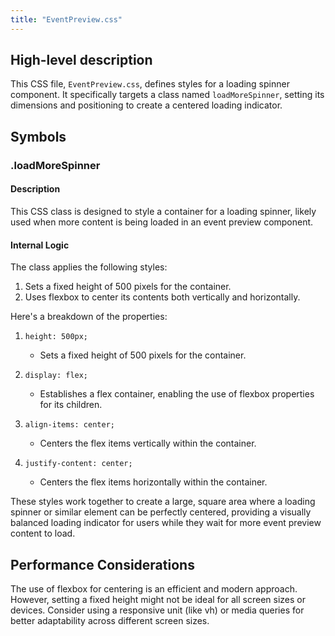```yaml
---
title: "EventPreview.css"
---
```


## High-level description
This CSS file, `EventPreview.css`, defines styles for a loading spinner component. It specifically targets a class named `loadMoreSpinner`, setting its dimensions and positioning to create a centered loading indicator.

## Symbols

### .loadMoreSpinner
#### Description
This CSS class is designed to style a container for a loading spinner, likely used when more content is being loaded in an event preview component.

#### Internal Logic
The class applies the following styles:
1. Sets a fixed height of 500 pixels for the container.
2. Uses flexbox to center its contents both vertically and horizontally.

Here's a breakdown of the properties:

1. `height: 500px;`
   - Sets a fixed height of 500 pixels for the container.

2. `display: flex;`
   - Establishes a flex container, enabling the use of flexbox properties for its children.

3. `align-items: center;`
   - Centers the flex items vertically within the container.

4. `justify-content: center;`
   - Centers the flex items horizontally within the container.

These styles work together to create a large, square area where a loading spinner or similar element can be perfectly centered, providing a visually balanced loading indicator for users while they wait for more event preview content to load.

## Performance Considerations
The use of flexbox for centering is an efficient and modern approach. However, setting a fixed height might not be ideal for all screen sizes or devices. Consider using a responsive unit (like vh) or media queries for better adaptability across different screen sizes.